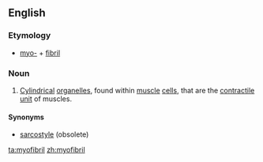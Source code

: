 ==English==

===Etymology===
* [[myo-]] + [[fibril]]

===Noun===
{{en-noun}}
{{wikipedia}}

# [[cylindrical|Cylindrical]] [[organelle]]s, found within [[muscle]] [[cell]]s, that are the [[contractile]] [[unit]] of muscles. 

====Synonyms====
*[[sarcostyle]] (obsolete)

[[ta:myofibril]]
[[zh:myofibril]]